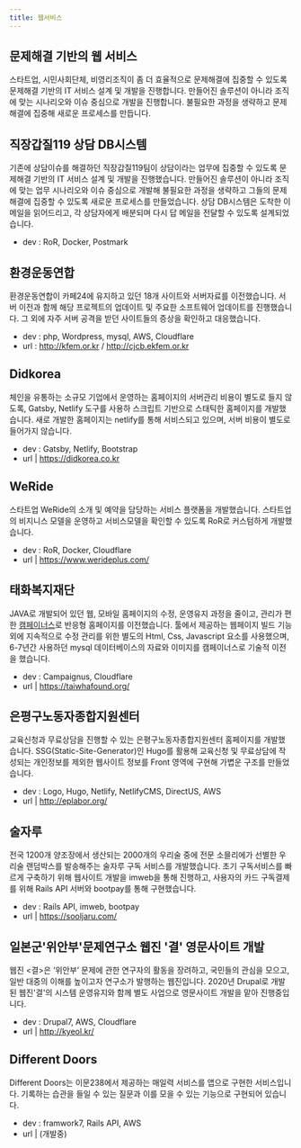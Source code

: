```yaml
---
title: 웹서비스
---
```


## 문제해결 기반의 웹 서비스

스타트업, 시민사회단체, 비영리조직이 좀 더 효율적으로 문제해결에 집중할 수 있도록 문제해결 기반의 IT 서비스 설계 및 개발을 진행합니다. 만들어진 솔루션이 아니라 조직에 맞는 시나리오와 이슈 중심으로 개발을 진행합니다. 불필요한 과정을 생략하고 문제해결에 집중해 새로운 프로세스를 만듭니다.

## 직장갑질119 상담 DB시스템

기존에 상담이슈를 해결하던 직장갑질119팀이 상담이라는 업무에 집중할 수 있도록 문제해결 기반의 IT 서비스 설계 및 개발을 진행했습니다. 만들어진 솔루션이 아니라 조직에 맞는 업무 시나리오와 이슈 중심으로 개발해 불필요한 과정을 생략하고 그들의 문제해결에 집중할 수 있도록 새로운 프로세스를 만들었습니다. 상담 DB시스템은 도착한 이메일을 읽어드리고, 각 상담자에게 배분되며 다시 답 메일을 전달할 수 있도록 설계되었습니다. 

- dev : RoR, Docker, Postmark

## 환경운동연합

환경운동연합이 카페24에 유지하고 있던 18개 사이트와 서버자료를 이전했습니다. 서버 이전과 함께 해당 프로젝트의 업데이트 및 주요한 소프트웨어 업데이트를 진행했습니다. 그 외에 자주 서버 공격을 받던 사이트들의 증상을 확인하고 대응했습니다. 

- dev : php, Wordpress, mysql, AWS, Cloudflare
- url : http://kfem.or.kr 	/ http://cjcb.ekfem.or.kr

## Didkorea

체인을 유통하는 소규모 기업에서 운영하는 홈페이지의 서버관리 비용이 별도로 들지 않도록, Gatsby, Netlify 도구를 사용하 스크립트 기반으로 스태틱한 홈페이지를 개발했습니다. 새로 개발한 홈페이지는 netlify를 통해 서비스되고 있으며, 서버 비용이 별도로 들어가지 않습니다.  

- dev : Gatsby, Netlify, Bootstrap
- url | https://didkorea.co.kr


## WeRide

스타트업 WeRide의 소개 및 예약을 담당하는 서비스 플랫폼을 개발했습니다. 스타트업의 비지니스 모델을 운영하고 서비스모델을 확인할 수 있도록 RoR로 커스텀하게 개발했습니다. 

- dev : RoR, Docker, Cloudflare
- url | https://www.werideplus.com/


## 태화복지재단

JAVA로 개발되어 있던 웹, 모바일 홈페이지의 수정, 운영유지 과정을 줄이고, 관리가 편한 [캠페이너스](https://campaignus.me)로 반응형 홈페이지를 이전했습니다. 툴에서 제공하는 웹페이지 빌드 기능 외에 지속적으로 수정 관리를 위한 별도의 Html, Css, Javascript 요소를 사용했으며, 6-7년간 사용하던 mysql 데이터베이스의 자료와 이미지를 캠페이너스로 기술적 이전을 했습니다.

- dev : Campaignus, Cloudflare
- url | https://taiwhafound.org/


## 은평구노동자종합지원센터

교육신청과 무료상담을 진행할 수 있는 은평구노동자종합지원센터 홈페이지를 개발했습니다. SSG(Static-Site-Generator)인 Hugo를 활용해 교육신청 및 무료상담에 작성되는 개인정보를 제외한 웹사이트 정보를 Front 영역에 구현해 가볍운 구조를 만들었습니다. 

- dev : Logo, Hugo, Netlify, NetlifyCMS, DirectUS, AWS
- url | http://eplabor.org/


## 술자루

전국 1200개 양조장에서 생산되는 2000개의 우리술 중에 전문 소믈리에가 선별한 우리술 랜덤박스를 발송해주는 술자루 구독 서비스를 개발했습니다. 초기 구독서비스를 빠르게 구축하기 위해 웹사이트 개발을 imweb을 통해 진행하고, 사용자의 카드 구독결제를 위해 Rails API 서버와 bootpay를 통해 구현했습니다. 

- dev : Rails API, imweb, bootpay
- url | https://sooljaru.com/


## 일본군'위안부'문제연구소 웹진 '결' 영문사이트 개발

웹진 <결>은 ‘위안부’ 문제에 관한 연구자의 활동을 장려하고, 국민들의 관심을 모으고, 일반 대중의 이해를 높이고자 연구소가 발행하는 웹진입니다. 2020년 Drupal로 개발된 웹진'결'의 시스템 운영유지와 함께 별도 사업으로 영문사이트 개발을 맡아 진행중입니다. 

- dev : Drupal7, AWS, Cloudflare
- url | http://kyeol.kr/

## Different Doors

Different Doors는 이문238에서 제공하는 매일력 서비스를 앱으로 구현한 서비스입니다. 기록하는 습관을 들일 수 있는 질문과 이를 모을 수 있는 기능으로 구현되어 있습니다. 

- dev : framwork7, Rails API, AWS
- url | (개발중)
